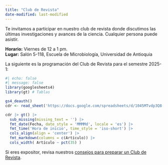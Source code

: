 ```yaml
---
title: "Club de Revista"
date-modified: last-modified
---
```


Te invitamos a participar en nuestro club de revista donde discutimos las
últimas investigaciones y avances de la ciencia. Cualquier persona puede
asistir.

**Horario:** Viernes de 12 a 1 pm.\
**Lugar:** Salón 5-118, Escuela de Microbiología, Universidad de Antioquia

La siguiente es la programación del Club de Revista para el semestre 2025-1:

```r
#| echo: false
#| message: false
library(googlesheets4)
library(gt) # Tablas

gs4_deauth()
cdr <- read_sheet('https://docs.google.com/spreadsheets/d/1045MTvdp3Q8-q3IFcaTZ4QpYNQkHd3OZXmpBU3iMIrQ/edit?usp=sharing', skip = 3)

cdr |> gt() |>
  sub_missing(missing_text = '') |>
  fmt_date(Fecha, date_style = 'MMMMd', locale = 'es') |>
  fmt_time('Hora de inicio', time_style = 'iso-short') |>
  cols_align(align = 'center') |>
  fmt_markdown(columns = c(Artículo)) |>
  cols_width( Artículo ~ pct(35) )
```
Si eres expositor, revisa nuestros [consejos para preparar un Club de
Revista](members/instrucciones-cdr.qmd).

